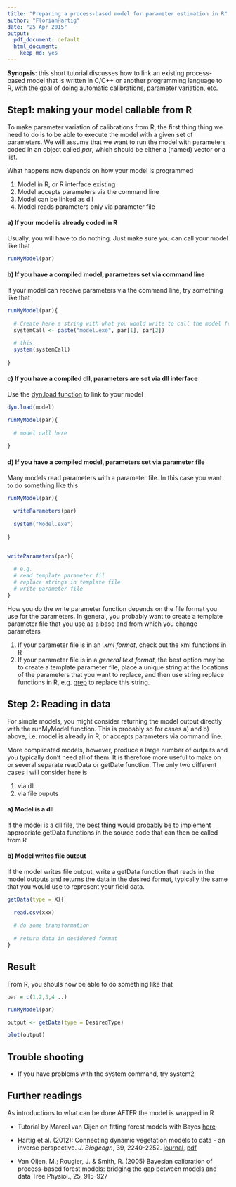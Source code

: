 ```yaml
---
title: "Preparing a process-based model for parameter estimation in R"
author: "FlorianHartig"
date: "25 Apr 2015"
output:
  pdf_document: default
  html_document:
    keep_md: yes
---
```


**Synopsis**: this short tutorial discusses how to link an existing process-based model that is written in C/C++ or another programming language to R, with the goal of doing automatic calibrations, parameter variation, etc.


## Step1: making your model callable from R

To make parameter variation of calibrations from R, the first thing thing we need to do is to be able to execute the model with a given set of parameters. We will assume that we want to run the model with parameters coded in an object called *par*, which should be either a (named) vector or a list. 

What happens now depends on how your model is programmed

1. Model in R, or R interface existing 
2. Model accepts parameters via the command line
3. Model can be linked as dll
4. Model reads parameters only via parameter file

#### a) If your model is already coded in R

Usually, you will have to do nothing. Just make sure you can call your model like that

```r
runMyModel(par)
```

#### b) If you have a compiled model, parameters set via command line

If your model can receive parameters via the command line, try something like that 

```r

runMyModel(par){
  
  # Create here a string with what you would write to call the model from the command line
  systemCall <- paste("model.exe", par[1], par[2])
  
  # this 
  system(systemCall)
  
}
```

#### c) If you have a compiled dll, parameters are set via dll interface 


Use the [dyn.load function](https://stat.ethz.ch/R-manual/R-devel/library/base/html/dynload.html) to link to your model

```r

dyn.load(model)

runMyModel(par){
  
  # model call here 
  
}
```

#### d) If you have a compiled model, parameters set via parameter file

Many models read parameters with a parameter file. In this case you want to do something like this

```r

runMyModel(par){
  
  writeParameters(par)
  
  system("Model.exe")
  
}


writeParameters(par){
  
  # e.g.
  # read template parameter fil
  # replace strings in template file
  # write parameter file 
}
```

How you do the write parameter function depends on the file format you use for the parameters. In general, you probably want to create a template parameter file that you use as a base and from which you change parameters 

1. If your parameter file is in an *.xml format*, check out the xml functions in R
2. If your parameter file is in a *general text format*, the best option may be to create a template parameter file, place a unique string at the locations of the parameters that you want to replace, and then use string replace functions in R, e.g. [grep](https://stat.ethz.ch/R-manual/R-devel/library/base/html/grep.html) to replace this string. 


## Step 2: Reading in data 


For simple models, you might consider returning the model output directly with the runMyModel function. This is probably so for cases a) and b) above, i.e. model is already in R, or accepts parameters via command line. 

More complicated models, however, produce a large number of outputs and you typically don't need all of them. It is therefore more useful to make on or several separate readData or getDate function. The only two different cases I will consider here is 

1. via dll
2. via file ouputs 

#### a) Model is a dll

If the model is a dll file, the best thing would probably be to implement appropriate getData functions in the source code that can then be called from R

#### b) Model writes file output

If the model writes file output, write a getData function that reads in the model outputs and returns the data in the desired format, typically the same that you would use to represent your field data. 


```r


getData(type = X){
  
  read.csv(xxx)
  
  # do some transformation 
  
  # return data in desidered format   
}
```

## Result

From R, you shouls now be able to do something like that



```r

par = c(1,2,3,4 ..)

runMyModel(par)

output <- getData(type = DesiredType)

plot(output)

```

## Trouble shooting 

* If you have problems with the system command, try system2


## Further readings 

As introductions to what can be done AFTER the model is wrapped in R

* Tutorial by Marcel van Oijen on fitting forest models with Bayes [here](http://nora.nerc.ac.uk/6087/1/BC%26BMC_Guidance_2008-12-18_Final.pdf)

* Hartig et al. (2012): Connecting dynamic vegetation models to data - an inverse perspective. <i>J. Biogeogr.</i>, 39, 2240-2252. [journal](http://dx.doi.org/10.1111/j.1365-2699.2012.02745.x), [pdf](http://ecologypapers.blog.com/files/2012/10/Hartig-Connectingdynamicvegetation-2012.pdf)

* Van Oijen, M.; Rougier, J. &amp; Smith, R. (2005) Bayesian calibration of process-based forest models: bridging the gap between models and data Tree Physiol., 25, 915-927




